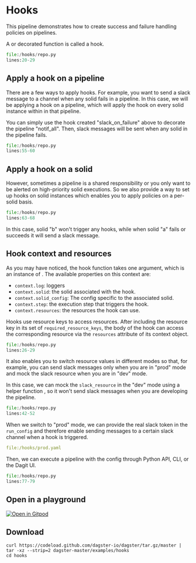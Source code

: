 
# Hooks

<ExampleReferenceLink filePath="examples/hooks" />

This pipeline demonstrates how to create success and failure handling policies on pipelines.

A <PyObject module="dagster" object="success_hook" displayText="@success_hook" /> or <PyObject module="dagster" object="failure_hook" displayText="@failure_hook" /> decorated function is called a hook.

```python literalinclude caption=repo.py showLines startLine=20 emphasize-lines=1,7
file:/hooks/repo.py
lines:20-29
```

## Apply a hook on a pipeline

There are a few ways to apply hooks. For example, you want to send a slack message to a channel when any solid fails in a pipeline. In this case, we will be applying a hook on a pipeline, which will apply the hook on every solid instance within in that pipeline.

You can simply use the hook created "slack_on_failure" above to decorate the pipeline "notif_all". Then, slack messages will be sent when any solid in the pipeline fails.

```python literalinclude caption=repo.py showLines startLine=55 emphasize-lines=1
file:/hooks/repo.py
lines:55-60
```

## Apply a hook on a solid

However, sometimes a pipeline is a shared responsibility or you only want to be alerted on high-priority solid executions. So we also provide a way to set up hooks on solid instances which enables you to apply policies on a per-solid basis.

```python literalinclude caption=repo.py showLines startLine=63 emphasize-lines=4
file:/hooks/repo.py
lines:63-68
```

In this case, solid "b" won't trigger any hooks, while when solid "a" fails or succeeds it will send a slack message.

## Hook context and resources

As you may have noticed, the hook function takes one argument, which is an instance of <PyObject module="dagster" object="HookContext" />. The available properties on this context are:

- `context.log`: loggers
- `context.solid`: the solid associated with the hook.
- `context.solid_config`: The config specific to the associated solid.
- `context.step`: the execution step that triggers the hook.
- `context.resources`: the resources the hook can use.

Hooks use resource keys to access resources. After including the resource key in its set of `required_resource_keys`, the body of the hook can access the corresponding resource via the `resources` attribute of its context object.

```python literalinclude caption=repo.py showLines startLine=26 emphasize-lines=1,4
file:/hooks/repo.py
lines:26-29
```

It also enables you to switch resource values in different modes so that, for example, you can send slack messages only when you are in "prod" mode and mock the slack resource when you are in "dev" mode.

In this case, we can mock the `slack_resource` in the "dev" mode using a helper function <PyObject module="dagster" object="ResourceDefinition" displayText="ResourceDefinition.hardcoded_resource()"/>, so it won't send slack messages when you are developing the pipeline.

```python literalinclude caption=repo.py showLines startLine=42 emphasize-lines=5-6
file:/hooks/repo.py
lines:42-52
```

When we switch to "prod" mode, we can provide the real slack token in the `run_config` and therefore enable sending messages to a certain slack channel when a hook is triggered.

```yaml literalinclude caption=prod.yaml emphasize-lines=4
file:/hooks/prod.yaml
```

Then, we can execute a pipeline with the config through Python API, CLI, or the Dagit UI.

```python literalinclude caption=repo.py showLines startLine=77 emphasize-lines=3
file:/hooks/repo.py
lines:77-79
```

## Open in a playground

[![Open in Gitpod](https://gitpod.io/button/open-in-gitpod.svg)](https://gitpod.io/#EXAMPLE=hooks/https://github.com/dagster-io/dagster)

## Download

```
curl https://codeload.github.com/dagster-io/dagster/tar.gz/master | tar -xz --strip=2 dagster-master/examples/hooks
cd hooks
```
